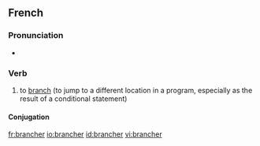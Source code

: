 ==French==

===Pronunciation===
* {{IPA|/bʁɑ̃.ʃe/|lang=fr}}

===Verb===
{{infl|fr|verb}}

# to [[branch]] (to jump to a different location in a program, especially as the result of a conditional statement)

====Conjugation====
{{fr-conj-er|branch|avoir}}

[[fr:brancher]]
[[io:brancher]]
[[id:brancher]]
[[vi:brancher]]